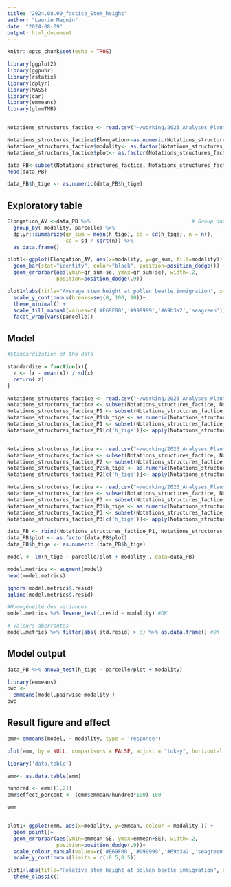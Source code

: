 ```yaml
---
title: "2024.08.09_factice_Stem_height"
author: "Laurie Magnin"
date: "2024-08-09"
output: html_document
---
```


```r
knitr::opts_chunk$set(echo = TRUE)

library(ggplot2)
library(ggpubr)
library(rstatix)
library(dplyr)
library(MASS)
library(car)
library(emmeans)
library(glmmTMB)


Notations_structures_factice <- read.csv("~/working/2023_Analyses_Plante_Factice/1_Data/Notations_structures_factice.csv", sep=";")

Notations_structures_factice$Elongation<-as.numeric(Notations_structures_factice$Elongation)
Notations_structures_factice$modality<- as.factor(Notations_structures_factice$modality)
Notations_structures_factice$plot<- as.factor(Notations_structures_factice$plot)

data_PB<-subset(Notations_structures_factice, Notations_structures_factice$date.1 == "2024-03-26"|Notations_structures_factice$date.1 == "2023-03-21")
head(data_PB)

data_PB$h_tige <- as.numeric(data_PB$h_tige)

```

## Exploratory table

```r


Elongation_AV <-data_PB %>%                                 # Group data
  group_by( modality, parcelle) %>%
  dplyr::summarize(gr_sum = mean(h_tige), sd = sd(h_tige), n = n(),
                   se = sd / sqrt(n)) %>% 
  as.data.frame()

plot1<-ggplot(Elongation_AV, aes(x=modality, y=gr_sum, fill=modality)) + 
  geom_bar(stat="identity", color="black", position=position_dodge()) +
  geom_errorbar(aes(ymin=gr_sum-se, ymax=gr_sum+se), width=.2,
                position=position_dodge(.9)) 

plot1+labs(title="Average stem height at pollen beetle immigration", x="Culture type", y = "Stem elongation (cm)") + 
  scale_y_continuous(breaks=seq(0, 100, 10))+
  theme_minimal() +
  scale_fill_manual(values=c('#E69F00','#999999','#69b3a2','seagreen'))+
  facet_wrap(vars(parcelle))

```

## Model 

```r

#Standardization of the data 

standardize = function(x){ 
  z <- (x - mean(x)) / sd(x) 
  return( z) 
} 

Notations_structures_factice <- read.csv("~/working/2023_Analyses_Plante_Factice/1_Data/Notations_structures_factice.csv", sep=";")
Notations_structures_factice <- subset(Notations_structures_factice, Notations_structures_factice$parcelle == "2022- P1")
Notations_structures_factice_P1 <- subset(Notations_structures_factice, Notations_structures_factice$date.1 == "2023-03-21")
Notations_structures_factice_P1$h_tige <- as.numeric(Notations_structures_factice_P1$h_tige)
Notations_structures_factice_P1 <- subset(Notations_structures_factice_P1, Notations_structures_factice_P1$h_tige != 54)
Notations_structures_factice_P1[c('h_tige')]<- apply(Notations_structures_factice_P1[c('h_tige')], 2, standardize) 


Notations_structures_factice <- read.csv("~/working/2023_Analyses_Plante_Factice/1_Data/Notations_structures_factice.csv", sep=";")
Notations_structures_factice <- subset(Notations_structures_factice, Notations_structures_factice$parcelle == "2022- P2")
Notations_structures_factice_P2 <- subset(Notations_structures_factice, Notations_structures_factice$date.1 == "2023-03-21")
Notations_structures_factice_P2$h_tige <- as.numeric(Notations_structures_factice_P2$h_tige)
Notations_structures_factice_P2[c('h_tige')]<- apply(Notations_structures_factice_P2[c('h_tige')], 2, standardize) 

Notations_structures_factice <- read.csv("~/working/2023_Analyses_Plante_Factice/1_Data/Notations_structures_factice.csv", sep=";")
Notations_structures_factice <- subset(Notations_structures_factice, Notations_structures_factice$parcelle == "2023- P3")
Notations_structures_factice_P3 <- subset(Notations_structures_factice, Notations_structures_factice$date.1 == "2024-03-26")
Notations_structures_factice_P3$h_tige <- as.numeric(Notations_structures_factice_P3$h_tige)
Notations_structures_factice_P3 <- subset(Notations_structures_factice_P3, Notations_structures_factice_P3$h_tige != 36)
Notations_structures_factice_P3[c('h_tige')]<- apply(Notations_structures_factice_P3[c('h_tige')], 2, standardize) 

data_PB <- rbind(Notations_structures_factice_P1, Notations_structures_factice_P2, Notations_structures_factice_P3)
data_PB$plot <- as.factor(data_PB$plot)
data_PB$h_tige <- as.numeric (data_PB$h_tige)

model <- lm(h_tige ~ parcelle/plot + modality , data=data_PB)

model.metrics <- augment(model) 
head(model.metrics)

qqnorm(model.metrics$.resid)
qqline(model.metrics$.resid)

#Homogénéité des variances 
model.metrics %>% levene_test(.resid ~ modality) #OK

# Valeurs aberrantes 
model.metrics %>% filter(abs(.std.resid) > 3) %>% as.data.frame() #OK

```

## Model output

```r
data_PB %>% anova_test(h_tige ~ parcelle/plot + modality)

library(emmeans)
pwc <- 
  emmeans(model,pairwise~modality )
pwc

```

## Result figure and effect 

```r
emm<-emmeans(model, ~ modality, type = 'response')

plot(emm, by = NULL, comparisons = FALSE, adjust = "tukey", horizontal = FALSE)

library('data.table')

emm<- as.data.table(emm)

hundred <- emm[[1,2]]
emm$effect_percent <- (emm$emmean/hundred*100)-100 

emm


plot1<-ggplot(emm, aes(x=modality, y=emmean, colour = modality )) + 
  geom_point()+
  geom_errorbar(aes(ymin=emmean-SE, ymax=emmean+SE), width=.2,
                position=position_dodge(.9))+
  scale_colour_manual(values=c('#E69F00','#999999','#69b3a2','seagreen'))+
  scale_y_continuous(limits = c(-0.5,0.5))

plot1+labs(title="Relative stem height at pollen beetle immigration", x="Modality", y = "EMMean of standardized stem height")+
  theme_classic() 
```
